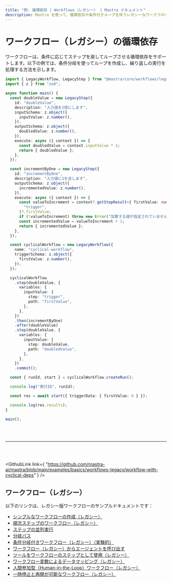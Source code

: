 ```yaml
---
title: "例: 循環依存 | Workflows（レガシー） | Mastra ドキュメント"
description: Mastra を使って、循環依存や条件付きループを伴うレガシーなワークフローを作成する例。
---
```




# ワークフロー（レガシー）の循環依存

ワークフローは、条件に応じてステップを戻してループさせる循環依存をサポートします。以下の例では、条件分岐を使ってループを作成し、繰り返しの実行を処理する方法を示します。

```ts showLineNumbers copy
import { LegacyWorkflow, LegacyStep } from "@mastra/core/workflows/legacy";
import { z } from "zod";

async function main() {
  const doubleValue = new LegacyStep({
    id: "doubleValue",
    description: "入力値を2倍にします",
    inputSchema: z.object({
      inputValue: z.number(),
    }),
    outputSchema: z.object({
      doubledValue: z.number(),
    }),
    execute: async ({ context }) => {
      const doubledValue = context.inputValue * 2;
      return { doubledValue };
    },
  });

  const incrementByOne = new LegacyStep({
    id: "incrementByOne",
    description: "入力値に1を足します",
    outputSchema: z.object({
      incrementedValue: z.number(),
    }),
    execute: async ({ context }) => {
      const valueToIncrement = context?.getStepResult<{ firstValue: number }>(
        "trigger",
      )?.firstValue;
      if (!valueToIncrement) throw new Error("加算する値が指定されていません"),
      const incrementedValue = valueToIncrement + 1;
      return { incrementedValue };
    },
  });

  const cyclicalWorkflow = new LegacyWorkflow({
    name: "cyclical-workflow",
    triggerSchema: z.object({
      firstValue: z.number(),
    }),
  });

  cyclicalWorkflow
    .step(doubleValue, {
      variables: {
        inputValue: {
          step: "trigger",
          path: "firstValue",
        },
      },
    })
    .then(incrementByOne)
    .after(doubleValue)
    .step(doubleValue, {
      variables: {
        inputValue: {
          step: doubleValue,
          path: "doubledValue",
        },
      },
    })
    .commit();

  const { runId, start } = cyclicalWorkflow.createRun();

  console.log("実行ID", runId);

  const res = await start({ triggerData: { firstValue: 6 } });

  console.log(res.results);
}

main();
```

<br />

<br />

<hr className="dark:border-[#404040] border-gray-300" />

<br />

<br />

<GithubLink
  link={
"https://github.com/mastra-ai/mastra/blob/main/examples/basics/workflows-legacy/workflow-with-cyclical-deps"
}
/>


## ワークフロー（レガシー）

以下のリンクは、レガシー版ワークフローのサンプルドキュメントです：

- [シンプルなワークフローの作成（レガシー）](/examples/workflows_legacy/creating-a-workflow)
- [順次ステップのワークフロー（レガシー）](/examples/workflows_legacy/sequential-steps)
- [ステップの並列実行](/examples/workflows_legacy/parallel-steps)
- [分岐パス](/examples/workflows_legacy/branching-paths)
- [条件分岐付きワークフロー（レガシー）（実験的）](/examples/workflows_legacy/conditional-branching)
- [ワークフロー（レガシー）からエージェントを呼び出す](/examples/workflows_legacy/calling-agent)
- [ツールをワークフローのステップとして使用（レガシー）](/examples/workflows_legacy/using-a-tool-as-a-step)
- [ワークフロー変数によるデータマッピング（レガシー）](/examples/workflows_legacy/workflow-variables)
- [人間参加型（Human-in-the-Loop）ワークフロー（レガシー）](/examples/workflows_legacy/human-in-the-loop)
- [一時停止と再開が可能なワークフロー（レガシー）](/examples/workflows_legacy/suspend-and-resume)